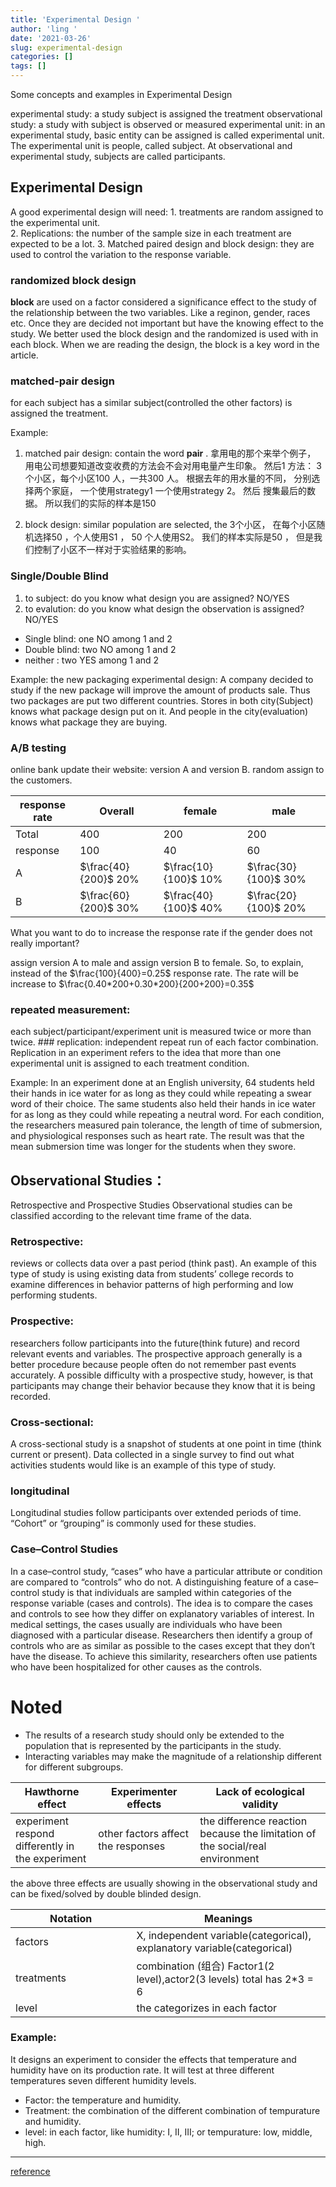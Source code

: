 ```yaml
---
title: 'Experimental Design '
author: 'ling '
date: '2021-03-26'
slug: experimental-design
categories: []
tags: []
---
```



Some concepts and examples in Experimental Design  


experimental study: a study subject is assigned the treatment
observational study: a study with subject is observed or measured
experimental unit: in an experimental study, basic entity can be assigned is called experimental unit. The experimental unit is people, called subject. At observational and experimental study, subjects are called participants.  


## Experimental Design

A good experimental design will need:
1. treatments are random assigned to the experimental unit.  
2. Replications: the number of the sample size in each treatment are expected to be a lot.
3. Matched paired design and block design: they are used to control the variation to the response variable.


### randomized block design  

__block__ are used on a factor considered a significance effect to the study of the relationship between the two variables. Like a reginon, gender, races etc. Once they are decided not important but have the knowing effect to the study. We better used the block design and the randomized is used with in each block. When we are reading the design, the block is a key word in the article.


### matched-pair design

for each subject has a similar subject(controlled the other factors) is assigned the treatment.
 
Example:

1. matched pair design: contain the word __pair__ .  拿用电的那个来举个例子， 用电公司想要知道改变收费的方法会不会对用电量产生印象。 然后1 方法：
3个小区，每个小区100 人，一共300 人。 根据去年的用水量的不同， 分别选择两个家庭， 一个使用strategy1 一个使用strategy 2。 然后
搜集最后的数据。 所以我们的实际的样本是150

2. block design: similar population are selected, the
3个小区， 在每个小区随机选择50 ，个人使用S1 ， 50 个人使用S2。 我们的样本实际是50 ， 但是我们控制了小区不一样对于实验结果的影响。




### Single/Double Blind
1. to subject: do you know what design you are assigned? NO/YES
2. to evalution: do you know what design the observation is assigned? NO/YES
* Single blind: one NO among 1 and 2
* Double blind: two NO among 1 and 2
* neither :  two YES among 1 and 2  

Example: the new packaging experimental design: A company decided to study if the new package will improve the amount of products sale.  Thus two packages are put two different countries.
Stores in both city(Subject) knows what package design put on it. And people in the city(evaluation) knows what package they are buying.



### A/B testing
online bank update their website: version A and version B. random assign to the customers.

response rate|Overall| female|male|
-------------|-----|-------|----|
Total| 400| 200|200
response|100| 40|60|
A|$\frac{40}{200}$ 20%| $\frac{10}{100}$ 10%|$\frac{30}{100}$ 30%|
B|$\frac{60}{200}$ 30%| $\frac{40}{100}$ 40%|$\frac{20}{100}$ 20%|

What you want to do to increase the response rate if the gender does not really important?  

assign version A to male and assign version B to female.  So, to explain, instead of the $\frac{100}{400}=0.25$ response rate. The rate will be increase to $\frac{0.40*200+0.30*200}{200+200}=0.35$



### repeated measurement: 
each subject/participant/experiment unit is measured twice or more than twice.
### replication: 
independent repeat run of each factor combination. Replication in an experiment refers to the idea that more than one experimental unit is assigned to each treatment condition.

Example:
In an experiment done at an English university, 64 students held their hands in ice water for as long as they could while repeating a swear word of their choice. The same students also held their hands in ice water for as long as they could while repeating a neutral word. For each condition, the researchers measured pain tolerance, the length of time of submersion, and physiological responses such as heart rate. The result was that the mean submersion time was longer for the students when they swore.




##  Observational Studies：  
Retrospective and Prospective Studies
Observational studies can be classified according to the relevant time frame of the data.

### Retrospective:
reviews or collects data over a past period (think past). An example of this type of study is using existing data from students' college records to examine differences in behavior patterns of high performing and low performing students.

### Prospective:
researchers follow participants into the future(think future) and record relevant events and variables. The prospective approach generally is a better procedure because people often do not remember past events accurately. A possible difficulty with a prospective study, however, is that participants may change their behavior because they know that it is being recorded.

### Cross-sectional:
A cross-sectional study is a snapshot of students at one point in time (think current or present). Data collected in a single survey to find out what activities students would like is an example of this type of study.

### longitudinal
Longitudinal studies follow participants over extended periods of time. "Cohort" or "grouping" is commonly used for these studies.

### Case–Control Studies
In a case–control study, “cases” who have a particular attribute or condition are compared to “controls” who do not. A distinguishing feature of a case–control study is that individuals are sampled within categories of the response variable (cases and controls). The idea is to compare the cases and controls to see how they differ on explanatory variables of interest.
In medical settings, the cases usually are individuals who have been diagnosed with a particular disease. Researchers then identify a group of controls who are as similar as possible to the cases except that they don’t have the disease. To achieve this similarity, researchers often use patients who have been hospitalized for other causes as the controls.



# Noted

* The results of a research study should only be extended to the population that is represented by the participants in the study.  
* Interacting variables may make the magnitude of a relationship different for different subgroups.  

| Hawthorne effect| Experimenter effects|Lack of ecological validity|
|-----------------|---------------------|---------------------------|
|experiment respond differently in the experiment|other factors affect the responses| the difference reaction because the limitation of the social/real environment
the above three effects are usually showing in the observational study and can be fixed/solved by double blinded design.


|Notation|Meanings|
|------- |-----------|
|factors | X, independent variable(categorical), explanatory variable(categorical) |
|treatments| combination (组合) Factor1(2 level),actor2(3 levels) total has 2*3 = 6 |
|level|  the categorizes in each factor|

### Example:
 It designs an experiment to consider the effects that temperature and humidity have on its production rate. It will test at three different temperatures seven different humidity levels.  
 
* Factor: the temperature and humidity.  
* Treatment: the combination of the different combination of tempurature and humidity.    
* level: in each factor, like humidity: I, II, III; or tempurature: low, middle, high.   

***

[reference](https://www.amazon.com/Mind-Statistics-Standalone-Jessica-Utts/dp/1285463188)


